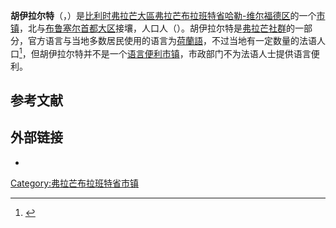 {{noteTA|G1=比利时地名}}
{{Infobox Belgium municipality
|name             = 胡伊拉尔特
|native_name      = Hoeilaart
|picture          = HoeilaartGemeentehuis.jpg
|picture-legend   = 市政厅
|map              = Hoeilaart Flemish-Brabant Belgium Map.svg
|map-legend       = 胡伊拉尔特在[[弗拉芒布拉班特省|弗拉芒布拉班特省]]的位置
|arms             = Blason Hoeilaart.svg
|flag             = Hoeilaartvlag.svg
|arrondissement   = [[哈勒-维尔福德区|哈勒-维尔福德区]]
|nis              = 23033
|pyramid-date     =
|0-19=
|20-64=
|65=
|foreigners=
|foreigners-date  =
|mayor            = Tim Vandenput ([[开放弗拉芒自由民主党|Open VLD]])
|majority         = [[开放弗拉芒自由民主党|Open VLD]], PRO Hoeilaart
|postal-codes     = 1560
|telephone-area   = 02
|web              = [http://www.hoeilaart.be/ www.hoeilaart.be]
|coordinates      = {{coord|50|46|N|04|28|E|region:BE|display=inline,title}}
}}
'''胡伊拉尔特'''（{{lang-nl|Hoeilaart}}，{{IPA-nl|ˈɦui̯laːrt}}）是[[比利时|比利时]][[弗拉芒大區|弗拉芒大區]][[弗拉芒布拉班特省|弗拉芒布拉班特省]][[哈勒-维尔福德区|哈勒-维尔福德区]]的一个[[市镇_(比利时)|市镇]]，北与[[布鲁塞尔首都大区|布鲁塞尔首都大区]]接壤，人口{{wikidata|property|normal+|P1082}}人（{{wikidata|qualifier|P1082|P585}}）。胡伊拉尔特是[[弗拉芒社群|弗拉芒社群]]的一部分，官方语言与当地多数居民使用的语言为[[荷蘭語|荷蘭語]]，不过当地有一定数量的法语人口<ref>{{Cite web|title=Communes à facilités de la périphérie bruxelloise|url=http://www.axl.cefan.ulaval.ca/europe/belgiqueetatcarte44.htm|access-date=2021-10-29|work=www.axl.cefan.ulaval.ca|archive-date=2021-05-09|archive-url=https://web.archive.org/web/20210509202159/http://www.axl.cefan.ulaval.ca/europe/belgiqueetatcarte44.htm|dead-url=no}}</ref>，但胡伊拉尔特并不是一个[[语言便利市镇|语言便利市镇]]，市政部门不为法语人士提供语言便利。

== 参考文献 ==
{{Reflist}}

==外部链接==
* {{Commons category-inline|Hoeilaart}}

{{弗拉芒布拉班特省市镇}}
{{Authority control}}
{{DEFAULTSORT:Hoeilaart}}
[[Category:弗拉芒布拉班特省市镇|Category:弗拉芒布拉班特省市镇]]
{{FlemishBrabant-geo-stub}}